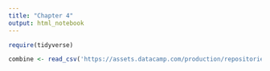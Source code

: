 ```yaml
---
title: "Chapter 4"
output: html_notebook
---
```


```r
require(tidyverse)

combine <- read_csv('https://assets.datacamp.com/production/repositories/2654/datasets/760dae913f682ba6b2758207280138662ddedc0d/DataCampCombine.csv')
```





